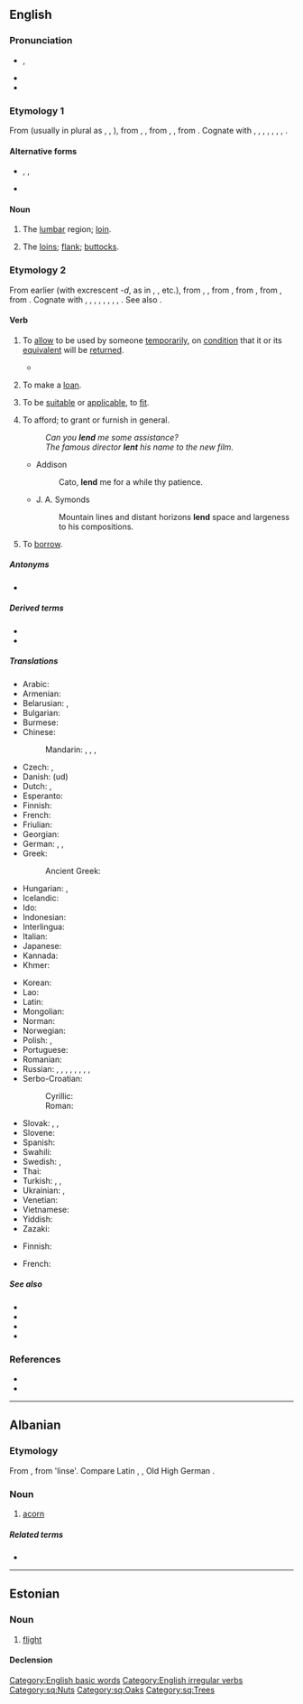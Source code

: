 ==English==

===Pronunciation===
* {{enPR|lĕnd}}, {{IPA|/lɛnd/|lang=en}}
* {{audio|en-us-lend.ogg|Audio (US)|lang=en}}
* {{rhymes|ɛnd|lang=en}}

===Etymology 1===
From {{etyl|enm|en}} {{m|enm|lende}} (usually in plural as {{m|enm|lendes}}, {{m|enm|leendes}}, {{m|enm|lyndes}}), from {{etyl|ang|en}} {{m|ang|lendenu}}, {{m|ang|lendinu||loins|pos=plural}}, from {{etyl|gem-pro|en}} {{m|gem-pro|*landijō}}, {{m|gem-pro|*landį̄||loin}}, from {{etyl|ine-pro|en}} {{m|ine-pro|*lendʰ-||loin, kidney}}. Cognate with {{cog|sco|lend}}, {{m|sco|leynd||the loins, flank, buttocks}}, {{cog|nl|lendenen||loins, reins}}, {{cog|de|Lenden||loins}}, {{cog|sv|länder||loins}}, {{cog|is|lendar||loins}}, {{cog|la|lumbus||loin}}, {{cog|ru|ля́двея||thigh, haunch}}.

====Alternative forms====
* {{l|en|leynd}}, {{l|en|leind}}, {{l|en|lind}} {{qualifier|Scotland}}
* {{l|en|lende}} {{qualifier|obsolete}}

====Noun====
{{en-noun|s|linder}}

# {{lb|en|anatomy|UK|_|dialectal}} The [[lumbar]] region; [[loin]].
# {{lb|en|UK|_|dialectal|of a person or animal}} The [[loins]]; [[flank]]; [[buttocks]].

===Etymology 2===
From earlier {{m|en|len}} (with excrescent ''-d'', as in {{l|en|sound|soun''d''}}, {{l|en|round|roun''d''}}, etc.), from {{etyl|enm|en}} {{m|enm|lenen}}, {{m|enm|lænen}}, from {{etyl|ang|en}} {{m|ang|lǣnan||to lend; give, grant, lease}}, from {{etyl|gem-pro|en}} {{m|gem-pro|*laihnijaną||to loan}}, from {{etyl|gem-pro|en}} {{m|gem-pro|*laihną||loan}}, from {{etyl|ine-pro|en}} {{m|ine-pro|*leykʷ-||to leave, leave over}}. Cognate with {{cog|sco|len}}, {{m|sco|lend||to lend}}, {{cog|fy|liene||to lend, borrow, loan}}, {{cog|nl|lenen||to lend, borrow, loan}}, {{cog|sv|låna||to lend, loan}}, {{cog|is|lána||to lend, loan}}, {{cog|is|léna||to grant}}, {{cog|la|linquō||quit, leave, forlet}}, {{cog|grc|λείπω||leave, release}}. See also {{l|en|loan}}.

====Verb====
{{en-verb|lends|lending|lent}}

# {{lb|en|transitive}} To [[allow]] to be used by someone [[temporarily]], on [[condition]] that it or its [[equivalent]] will be [[#Verb|return]]ed.
#* {{quote-magazine|date=2013-06-01|volume=407|issue=8838|page=71|magazine={{w|The Economist}}
|title=[http://www.economist.com/news/finance-and-economics/21578670-peer-peer-lending-needs-new-name-end-peer-show End of the peer show]
|passage=Finance is seldom romantic. But the idea of peer-to-peer lending comes close. This is an industry that brings together individual savers and lenders on online platforms. Those that want to borrow are matched with those that want to '''lend'''.}}
#: {{ux|en|I will only '''lend''' you my car if you fill up the tank.}}
#: {{ux|en|I '''lent''' her 10 euros to pay for the train tickets, and she paid me back the next day.}}
# {{lb|en|intransitive}} To make a [[loan]].
# {{lb|en|reflexive}} To be [[suitable]] or [[applicable]], to [[fit]].
#: {{ux|en|Poems do not '''lend''' themselves to translation easily.}}
#: {{ux|en|The long history of the past does not '''lend''' itself to a simple black and white interpretation.}}
# To afford; to grant or furnish in general.
#: ''Can you '''lend''' me some assistance?''
#: ''The famous director '''lent''' his name to the new film.''
#* Addison
#*: Cato, '''lend''' me for a while thy patience.
#* J. A. Symonds
#*: Mountain lines and distant horizons '''lend''' space and largeness to his compositions.
# {{lb|en|proscribed}} To [[borrow]].

=====Antonyms=====
* {{l|en|borrow}}

=====Derived terms=====
* {{l|en|lend to believe}}
* {{l|en|have a lend}}

=====Translations=====
{{trans-top|to allow to be used temporarily}}
* Arabic: {{t|ar|أَعَارَ}}
* Armenian: {{t|hy|փոխ տալ}}
* Belarusian: {{t|be|пазыча́ць|impf|sc=Cyrl}}, {{t|be|пазы́чыць|pf|sc=Cyrl}}
* Bulgarian: {{t+|bg|заемам|impf|sc=Cyrl}}
* Burmese: {{t+|my|ငှား|sc=Mymr}}
* Chinese:
*: Mandarin: {{t+|cmn|借出|tr=jièchū|sc=Hani}}, {{t+|cmn|借|tr=jiè|sc=Hani}}, {{t+|cmn|貸款|sc=Hani}}, {{t+|cmn|贷款|tr=dàikuǎn|sc=Hani}}
* Czech: {{t|cs|půjčovat|impf}}, {{t+|cs|půjčit|pf}}
* Danish: {{t+|da|låne}} (ud)
* Dutch: {{t+|nl|lenen}}, {{t+|nl|uitlenen}}
* Esperanto: {{t|eo|prunti}}
* Finnish: {{t+|fi|lainata}}
* French: {{t+|fr|prêter}}
* Friulian: {{t|fur|imprestâ}}
* Georgian: {{t-needed|ka}}
* German: {{t+|de|leihen}}, {{t+|de|verleihen}}, {{t+|de|borgen}}
* Greek: {{t+|el|δανείζω}}
*: Ancient Greek: {{t|grc|δανείζω}}
* Hungarian: {{t+|hu|kölcsönöz}}, {{t+|hu|kölcsönad}}
* Icelandic: {{t+|is|lána}}
* Ido: {{t+|io|prestar}}
* Indonesian: {{t+check|id|pinjam|alt=meminjamkan}} <!-- was "[[pinjam|meminjamkan]]" - assumed inflected form or vocalised spelling; please verify if linking is acceptable. see [[User:Kephir/gadgets/xte#Translation_fixing]] -->
* Interlingua: {{t|ia|prestar}}
* Italian: {{t+|it|prestare}}
* Japanese: {{t+|ja|貸す|tr=かす, kasu|sc=Jpan}}
* Kannada: {{t+|kn|ಎರವಲುಕೊಡು|sc=Knda}}
* Khmer: {{t-needed|km}}
{{trans-mid}}
* Korean: {{t+|ko|빌리다}}
* Lao: {{t|lo|ໃຫ້ຍືມ|sc=Laoo}}
* Latin: {{t|la|commodo}}
* Mongolian: {{t-needed|mn}}
* Norman: {{t|nrf|prêter}}
* Norwegian: {{t+|no|låne}}
* Polish: {{t+|pl|pożyczać|impf}}, {{t+|pl|pożyczyć|pf}}
* Portuguese: {{t+|pt|emprestar}}
* Romanian: {{t+|ro|împrumuta}}
* Russian: {{t+|ru|ода́лживать|impf}}, {{t+|ru|одолжи́ть|pf}}, {{t+|ru|ссужа́ть|impf}}, {{t|ru|[[дава́ть]] [[взаймы́]]|impf}}, {{t|ru|[[дать]] [[взаймы́]]|pf}}, {{t|ru|[[дава́ть]] [[в]] [[долг]]|impf}}, {{t|ru|[[дать]] [[в]] [[долг]]|pf}}, {{t+|ru|занима́ть|impf}}, {{t+|ru|заня́ть|pf}}
* Serbo-Croatian: {{t+|sh|posuditi}}
*: Cyrillic: {{t|sh|позајмити|sc=Cyrl}}
*: Roman: {{t+|sh|pozajmiti}}
* Slovak: {{t|sk|požičiavať|impf}}, {{t|sk|pozičať|pf}}, {{t|sk|požičať}}
* Slovene: {{t|sl|posoditi}}
* Spanish: {{t+|es|prestar}}
* Swahili: {{t|sw|kopesha|alt=kukopesha}}
* Swedish: {{t+|sv|låna}}, {{t|sv|låna ut}}
* Thai: {{t|th|ให้ยืม}}
* Turkish: {{t|tr|borç vermek}}, {{t|tr|iğreti vermek}}, {{t|tr|ödünç vermek}}
* Ukrainian: {{t|uk|позича́ти|impf|sc=Cyrl}}, {{t|uk|пози́чити|pf|sc=Cyrl}}
* Venetian: {{t|vec|inprestar}}
* Vietnamese: {{t+|vi|cho mượn}}
* Yiddish: {{t|yi|לײַען}}
* Zazaki: {{t|zza|lendene}}
{{trans-bottom}}

{{trans-top|to make a loan}}
* Finnish: {{t+|fi|lainata}}
{{trans-mid}}
{{trans-bottom}}

{{trans-top|(reflexive) to be suitable}}
* French: {{t+|fr|prêter|alt=se prêter à}}
{{trans-mid}}
{{trans-bottom}}

{{trans-see|(proscribed) to borrow|borrow}}

=====See also=====
* {{l|en|give back}}
* {{l|en|lender}}
* {{l|en|loan}}
* {{l|en|pay back}}

===References===
* {{R:Century 1911}}
* {{R:Webster 1913}}

[[Category:English basic words]]
[[Category:English irregular verbs]]

----

==Albanian==

===Etymology===
From {{etyl|sqj-pro|sq}} {{m|sqj-pro|*lenta}}, from {{etyl|ine-pro|sq}} {{m|ine-pro|*lent}} 'linse'. Compare Latin {{m|la|lens}}, {{m|la|lentis}}, Old High German {{m|goh|linsi}}.

===Noun===
{{sq-noun|g=f}}

# [[acorn]]

=====Related terms=====
* {{l|sq|lëndë}}

[[Category:sq:Nuts]]
[[Category:sq:Oaks]]
[[Category:sq:Trees]]

----

==Estonian==

===Noun===
{{et-noun|lennu|lendu}}

# [[flight]]

====Declension====
{{et-decl-riik|lend|lenn|u}}